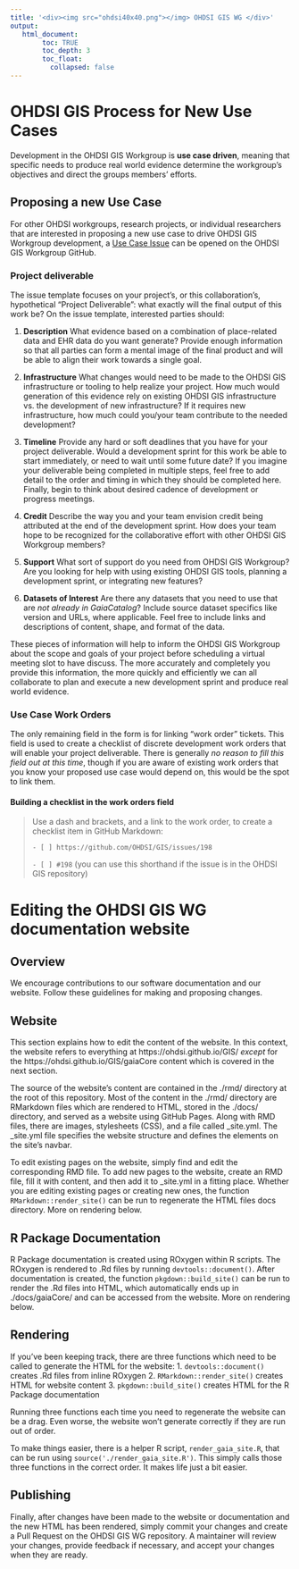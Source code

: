 ```yaml
---
title: '<div><img src="ohdsi40x40.png"></img> OHDSI GIS WG </div>'
output:
   html_document:
        toc: TRUE
        toc_depth: 3
        toc_float:
          collapsed: false
---
```


# **OHDSI GIS Process for New Use Cases**

Development in the OHDSI GIS Workgroup is **use case driven**, meaning that specific needs to produce real world evidence determine the workgroup's objectives and direct the groups members' efforts.

## **Proposing a new Use Case**

For other OHDSI workgroups, research projects, or individual researchers that are interested in proposing a new use case to drive OHDSI GIS Workgroup development, a [Use Case Issue](https://github.com/OHDSI/GIS/issues/new?assignees=&labels=Use+Case&projects=&template=use-case.yaml&title=%5BUse+Case%5D%3A+) can be opened on the OHDSI GIS Workgroup GitHub.

### Project deliverable

The issue template focuses on your project's, or this collaboration's, hypothetical "Project Deliverable": what exactly will the final output of this work be? On the issue template, interested parties should:

1) **Description** What evidence based on a combination of place-related data and EHR data do you want generate? Provide enough information so that all parties can form a mental image of the final product and will be able to align their work towards a single goal.

2) **Infrastructure** What changes would need to be made to the OHDSI GIS infrastructure or tooling to help realize your project. How much would generation of this evidence rely on existing OHDSI GIS infrastructure vs. the development of new infrastructure? If it requires new infrastructure, how much could you/your team contribute to the needed development?

3) **Timeline** Provide any hard or soft deadlines that you have for your project deliverable. Would a development sprint for this work be able to start immediately, or need to wait until some future date? If you imagine your deliverable being completed in multiple steps, feel free to add detail to the order and timing in which they should be completed here. Finally, begin to think about desired cadence of development or progress meetings.

4) **Credit** Describe the way you and your team envision credit being attributed at the end of the development sprint. How does your team hope to be recognized for the collaborative effort with other OHDSI GIS Workgroup members?

5) **Support** What sort of support do you need from OHDSI GIS Workgroup? Are you looking for help with using existing OHDSI GIS tools, planning a development sprint, or integrating new features?

6) **Datasets of Interest** Are there any datasets that you need to use that are *not already in GaiaCatalog*? Include source dataset specifics like version and URLs, where applicable. Feel free to include links and descriptions of content, shape, and format of the data.

These pieces of information will help to inform the OHDSI GIS Workgroup about the scope and goals of your project before scheduling a virtual meeting slot to have discuss. The more accurately and completely you provide this information, the more quickly and efficiently we can all collaborate to plan and execute a new development sprint and produce real world evidence.

### Use Case Work Orders

The only remaining field in the form is for linking "work order" tickets. This field is used to create a checklist of discrete development work orders that will enable your project deliverable. There is generally *no reason to fill this field out at this time*, though if you are aware of existing work orders that you know your proposed use case would depend on, this would be the spot to link them.

#### Building a checklist in the work orders field

> Use a dash and brackets, and a link to the work order, to create a checklist item in GitHub Markdown:
>
> `- [ ] https://github.com/OHDSI/GIS/issues/198`
>
> `- [ ] #198` (you can use this shorthand if the issue is in the OHDSI GIS repository)


# **Editing the OHDSI GIS WG documentation website**

## Overview

We encourage contributions to our software documentation and our website. Follow these guidelines for making and proposing changes.

## Website
This section explains how to edit the content of the website. In this context, the website refers to everything at https://ohdsi.github.io/GIS/ *except* for the https://ohdsi.github.io/GIS/gaiaCore content which is covered in the next section.

The source of the website's content are contained in the ./rmd/ directory at the root of this repository. Most of the content in the ./rmd/ directory are RMarkdown files which are rendered to HTML, stored in the ./docs/ directory, and served as a website using GitHub Pages. Along with RMD files, there are images, stylesheets (CSS), and a file called _site.yml. The _site.yml file specifies the website structure and defines the elements on the site's navbar.

To edit existing pages on the website, simply find and edit the corresponding RMD file. To add new pages to the website, create an RMD file, fill it with content, and then add it to _site.yml in a fitting place. Whether you are editing existing pages or creating new ones, the function `RMarkdown::render_site()` can be run to regenerate the HTML files docs directory. More on rendering below.

## R Package Documentation
R Package documentation is created using ROxygen within R scripts. The ROxygen is rendered to .Rd files by running `devtools::document()`. After documentation is created, the function `pkgdown::build_site()` can be run to render the .Rd files into HTML, which automatically ends up in ./docs/gaiaCore/ and can be accessed from the website. More on rendering below.

## Rendering

If you've been keeping track, there are three functions which need to be called to generate the HTML for the website:
1. `devtools::document()` creates .Rd files from inline ROxygen
2. `RMarkdown::render_site()` creates HTML for website content
3. `pkgdown::build_site()` creates HTML for the R Package documentation

Running three functions each time you need to regenerate the website can be a drag. Even worse, the website won't generate correctly if they are run out of order.

To make things easier, there is a helper R script, `render_gaia_site.R`, that can be run using `source('./render_gaia_site.R')`. This simply calls those three functions in the correct order. It makes life just a bit easier.

## Publishing

Finally, after changes have been made to the website or documentation and the new HTML has been rendered, simply commit your changes and create a Pull Request on the OHDSI GIS WG repository. A maintainer will review your changes, provide feedback if necessary, and accept your changes when they are ready.
